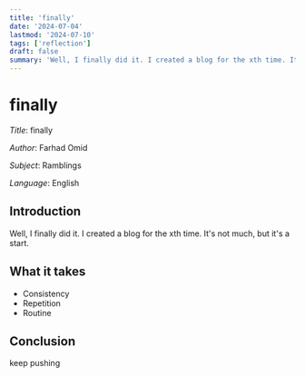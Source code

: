 ```yaml
---
title: 'finally'
date: '2024-07-04'
lastmod: '2024-07-10'
tags: ['reflection']
draft: false
summary: 'Well, I finally did it. I created a blog for the xth time. It's not much, but it's a start.'
---
```


# finally

_Title_: finally

_Author_: Farhad Omid

_Subject_: Ramblings

_Language_: English

## Introduction

Well, I finally did it. I created a blog for the xth time. It's not much, but it's a start.

## What it takes

- Consistency
- Repetition
- Routine

## Conclusion

keep pushing
